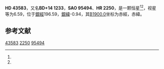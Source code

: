 {{Starbox begin
| name = HD 43583
}}
{{Starbox observe
| epoch = [[J2000.0|J2000.0]]
| constell = {{星座名待查}}<ref name=SIMBAD>{{cite web
 | url=http://simbad.u-strasbg.fr/simbad/sim-id?Ident=HR+2250
 | title=Pulsating variable Star
 | publisher=Centre de Données astronomiques de Strasbourg
 | work=SIMBAD
 | accessdate=2012-07-13
 | archive-date=2016-03-16
 | archive-url=https://web.archive.org/web/20160316162524/http://simbad.u-strasbg.fr/simbad/sim-id?Ident=HR+2250
 | dead-url=no
 }}</ref><ref name=DATA>{{cite web
 | url=http://vizier.u-strasbg.fr/viz-bin/VizieR-5?-out.add=.&-source=5050&-corr=PK=HR&-out.max=9999&HR=2250
 | title=VizieR Detailed Page
 | accessdate=2012-07-13
 | archive-date=2019-02-16
 | archive-url=https://web.archive.org/web/20190216112201/http://vizier.u-strasbg.fr/viz-bin/VizieR-5?-out.add=.&-source=5050&-corr=PK=HR&-out.max=9999&HR=2250
 | dead-url=no
 }}</ref>
| 星官 = 
| ra = {{RA|6|17|33.3}}<ref name=SIMBAD /><ref name=DATA />
| dec = {{DEC|+14|3|30}}<ref name=SIMBAD /><ref name=DATA />
| appmag_v = 6.59<ref name=SIMBAD /><ref name=DATA />
}}
{{Starbox character
| class = A0V<ref name=SIMBAD /><ref name=DATA />
| b-v = -0.03<ref name=SIMBAD /><ref name=DATA />
| u-b = -0.1<ref name=SIMBAD /><ref name=DATA />
| r-i = <ref name=SIMBAD /><ref name=DATA />
| variable = 
}}
{{Starbox astrometry
| radial_v = -0.1
| prop_mo_ra = 3
| parallax = 
| p_error = 
}}
{{Starbox catalog
| names =BD+14 1233，[[SAO星表|SAO]] 95494，[[HD星表|HD]] 43583，[[HR星表|HR]] 2250}}
{{Starbox reference |Simbad=HR+2250}}
{{Starbox end}}

'''HD 43583'''，又名'''BD+14 1233'''，'''SAO 95494'''、'''HR 2250'''，是一颗恒星<ref name=SIMBAD /><ref name=DATA />，视星等为6.59，位于[[銀道座標系|銀經]]196.59，[[銀道座標系|銀緯]]-0.94，其[[B1900.0|B1900.0]]坐标为赤經{{RA|6|11|52.5}}，赤緯{{DEC|+14|-0.94|40}}。

== 参考文献 ==
{{reflist}}

{{star-stub}}

[[Category:HD和HDE天體|43583]]
[[Category:HR天體|2250]]
[[Category:SAO天體|95494]]